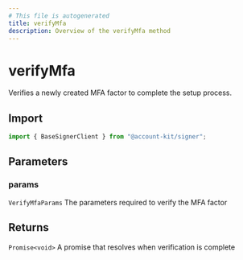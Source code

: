 ```yaml
---
# This file is autogenerated
title: verifyMfa
description: Overview of the verifyMfa method
---
```


# verifyMfa

Verifies a newly created MFA factor to complete the setup process.

## Import

```ts
import { BaseSignerClient } from "@account-kit/signer";
```

## Parameters

### params

`VerifyMfaParams`
The parameters required to verify the MFA factor

## Returns

`Promise<void>`
A promise that resolves when verification is complete
